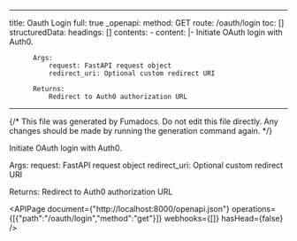 <!-- AUTO-GENERATED: fumadocs-openapi (safe to overwrite) -->

---
title: Oauth Login
full: true
_openapi:
  method: GET
  route: /oauth/login
  toc: []
  structuredData:
    headings: []
    contents:
      - content: |-
          Initiate OAuth login with Auth0.

          Args:
              request: FastAPI request object
              redirect_uri: Optional custom redirect URI

          Returns:
              Redirect to Auth0 authorization URL
---

{/* This file was generated by Fumadocs. Do not edit this file directly. Any changes should be made by running the generation command again. */}

Initiate OAuth login with Auth0.

Args:
    request: FastAPI request object
    redirect_uri: Optional custom redirect URI

Returns:
    Redirect to Auth0 authorization URL

<APIPage document={"http://localhost:8000/openapi.json"} operations={[{"path":"/oauth/login","method":"get"}]} webhooks={[]} hasHead={false} />